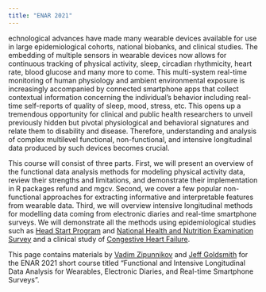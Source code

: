```yaml
---
title: "ENAR 2021"
---
```


echnological advances have made many wearable devices available for use in large epidemiological cohorts, national biobanks, and clinical studies. The embedding of multiple sensors in wearable devices now allows for continuous tracking of physical activity, sleep, circadian rhythmicity, heart rate, blood glucose and many more to come. This multi-system real-time monitoring of human physiology and ambient environmental exposure is increasingly accompanied by connected smartphone apps that collect contextual information concerning the individual’s behavior including real-time self-reports of quality of sleep, mood, stress, etc. This opens up a tremendous opportunity for clinical and public health researchers to unveil previously hidden but pivotal physiological and behavioral signatures and relate them to disability and disease. Therefore, understanding and analysis of complex multilevel functional, non-functional, and intensive longitudinal data produced by such devices becomes crucial.

This course will consist of three parts. First, we will present an overview of the functional data analysis methods for modeling physical activity data, review their strengths and limitations, and demonstrate their implementation in R packages refund and mgcv. Second, we cover a few popular non-functional approaches for extracting informative and interpretable features from wearable data. Third, we will overview intensive longitudinal methods for modelling data coming from electronic diaries and real-time smartphone surveys. We will demonstrate all the methods using epidemiological studies such as [Head Start Program](https://journals.lww.com/acsm-msse/fulltext/2016/09000/New_Insights_into_Activity_Patterns_in_Children,.11.aspx) and [National Health and Nutrition Examination Survey](https://link.springer.com/article/10.1007/s12561-018-09229-9) and a clinical study of [Congestive Heart Failure](https://www.tandfonline.com/doi/full/10.1080/01621459.2018.1482750).

This page contains materials by [Vadim Zipunnikov](http://www.biostat.jhsph.edu/~vzipunni/) and [Jeff Goldsmith](http://jeffgoldsmith.com) for the ENAR 2021 short course titled "Functional and Intensive Longitudinal Data Analysis for Wearables, Electronic Diaries, and Real-time Smartphone Surveys".

